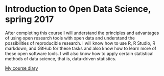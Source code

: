 # Introduction to Open Data Science, spring 2017

After completing this course I will understand the principles and advantages of using open research tools with open data and understand the possibilities of reproducible research. I will know how to use R, R Studio, R markdown, and GitHub for these tasks and also know how to learn more of these open software tools. I will also know how to apply certain statistical methods of data science, that is, data-driven statistics.

[My course diary](https://lex.github.io/iods-project)